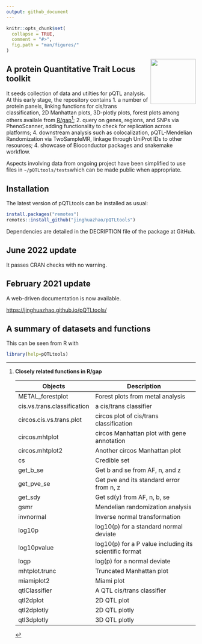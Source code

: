 ```yaml
---
output: github_document
---
```


```r
knitr::opts_chunk$set(
  collapse = TRUE,
  comment = "#>",
  fig.path = "man/figures/"
)
```

<img src="man/figures/logo.svg" align="right" alt="" width="120" />

## A protein Quantitative Trait Locus toolkit

It seeds collection of data and utilties for pQTL analysis. At this
early stage, the repository contains 1. a number of protein panels,
linking functions for cis/trans classification, 2D Manhattan plots,
3D-plotly plots, forest plots among others availale from
[R/gap](https://github.com/jinghuazhao/R/tree/master/gap)[^gap];
2. query on genes, regions, and SNPs via PhenoScanner, adding
functionality to check for replication across platforms; 4. downstream
analysis such as colocalization, pQTL-Mendelian Randomization via
TwoSampleMR, linkage through UniProt IDs to other resources; 4. showcase
of Bioconductor packages and snakemake workflow.

Aspects involving data from ongoing project have been simplified to use
files in `~/pQTLtools/tests`which can be made public when appropriate.

## Installation

The latest version of pQTLtools can be installed as usual:

```r
install.packages("remotes")
remotes::install_github("jinghuazhao/pQTLtools")
```

Dependencies are detailed in the DECRIPTION file of the package at GitHub.

## June 2022 update

It passes CRAN checks with no warning.

## February 2021 update 

A web-driven documentation is now available.

[https://jinghuazhao.github.io/pQTLtools/](https://jinghuazhao.github.io/pQTLtools/)

## A summary of datasets and functions

This can be seen from R with

```r
library(help=pQTLtools)
```

[^gap]: **Closely related functions in R/gap**

    Objects             |    Description
    --------------------|-----------------------------------------
    METAL_forestplot    |    Forest plots from metal analysis
    cis.vs.trans.classification | a cis/trans classifier
    circos.cis.vs.trans.plot | circos plot of cis/trans classification
    circos.mhtplot      |    circos Manhattan plot with gene annotation
    circos.mhtplot2     |    Another circos Manhattan plot
    cs                  |    Credible set
    get_b_se            |    Get b and se from AF, n, and z
    get_pve_se          |    Get pve and its standard error from n, z
    get_sdy             |    Get sd(y) from AF, n, b, se
    gsmr                |    Mendelian randomization analysis
    invnormal           |    Inverse normal transformation
    log10p              |    log10(p) for a standard normal deviate
    log10pvalue         |    log10(p) for a P value including its scientific format
    logp                |    log(p) for a normal deviate
    mhtplot.trunc       |    Truncated Manhattan plot
    miamiplot2          |    Miami plot
    qtlClassifier       |    A QTL cis/trans classifier
    qtl2dplot           |    2D QTL plot
    qtl2dplotly         |    2D QTL plotly
    qtl3dplotly         |    3D QTL plotly
